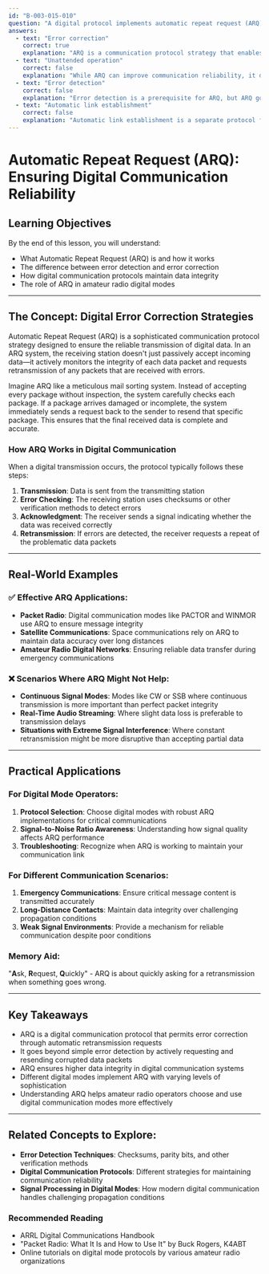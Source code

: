```yaml
---
id: "B-003-015-010"
question: "A digital protocol implements automatic repeat request (ARQ). What does it permit?"
answers:
  - text: "Error correction"
    correct: true
    explanation: "ARQ is a communication protocol strategy that enables the receiving station to request retransmission of data packets that were received with errors. By detecting transmission errors and automatically requesting retransmission of corrupted data, ARQ provides a robust mechanism for error correction and ensuring data integrity in digital communication systems."
  - text: "Unattended operation"
    correct: false
    explanation: "While ARQ can improve communication reliability, it doesn't inherently enable unattended operation. Unattended operation typically requires additional protocols and system configurations beyond error correction mechanisms."
  - text: "Error detection"
    correct: false
    explanation: "Error detection is a prerequisite for ARQ, but ARQ goes beyond mere detection by implementing an active correction mechanism through retransmission requests. Error detection identifies that a problem exists, while ARQ takes the additional step of requesting a fix."
  - text: "Automatic link establishment"
    correct: false
    explanation: "Automatic link establishment is a separate protocol function focused on initiating and maintaining communication connections. ARQ is specifically about error correction during active data transmission, not initial connection setup."
---
```


# Automatic Repeat Request (ARQ): Ensuring Digital Communication Reliability

## Learning Objectives
By the end of this lesson, you will understand:
- What Automatic Repeat Request (ARQ) is and how it works
- The difference between error detection and error correction
- How digital communication protocols maintain data integrity
- The role of ARQ in amateur radio digital modes

---

## The Concept: Digital Error Correction Strategies

Automatic Repeat Request (ARQ) is a sophisticated communication protocol strategy designed to ensure the reliable transmission of digital data. In an ARQ system, the receiving station doesn't just passively accept incoming data—it actively monitors the integrity of each data packet and requests retransmission of any packets that are received with errors.

Imagine ARQ like a meticulous mail sorting system. Instead of accepting every package without inspection, the system carefully checks each package. If a package arrives damaged or incomplete, the system immediately sends a request back to the sender to resend that specific package. This ensures that the final received data is complete and accurate.

### How ARQ Works in Digital Communication

When a digital transmission occurs, the protocol typically follows these steps:
1. **Transmission**: Data is sent from the transmitting station
2. **Error Checking**: The receiving station uses checksums or other verification methods to detect errors
3. **Acknowledgment**: The receiver sends a signal indicating whether the data was received correctly
4. **Retransmission**: If errors are detected, the receiver requests a repeat of the problematic data packets

---

## Real-World Examples

### ✅ Effective ARQ Applications:
- **Packet Radio**: Digital communication modes like PACTOR and WINMOR use ARQ to ensure message integrity
- **Satellite Communications**: Space communications rely on ARQ to maintain data accuracy over long distances
- **Amateur Radio Digital Networks**: Ensuring reliable data transfer during emergency communications

### ❌ Scenarios Where ARQ Might Not Help:
- **Continuous Signal Modes**: Modes like CW or SSB where continuous transmission is more important than perfect packet integrity
- **Real-Time Audio Streaming**: Where slight data loss is preferable to transmission delays
- **Situations with Extreme Signal Interference**: Where constant retransmission might be more disruptive than accepting partial data

---

## Practical Applications

### For Digital Mode Operators:
1. **Protocol Selection**: Choose digital modes with robust ARQ implementations for critical communications
2. **Signal-to-Noise Ratio Awareness**: Understanding how signal quality affects ARQ performance
3. **Troubleshooting**: Recognize when ARQ is working to maintain your communication link

### For Different Communication Scenarios:
1. **Emergency Communications**: Ensure critical message content is transmitted accurately
2. **Long-Distance Contacts**: Maintain data integrity over challenging propagation conditions
3. **Weak Signal Environments**: Provide a mechanism for reliable communication despite poor conditions

### Memory Aid:
"**A**sk, **R**equest, **Q**uickly" - ARQ is about quickly asking for a retransmission when something goes wrong.

---

## Key Takeaways

- ARQ is a digital communication protocol that permits error correction through automatic retransmission requests
- It goes beyond simple error detection by actively requesting and resending corrupted data packets
- ARQ ensures higher data integrity in digital communication systems
- Different digital modes implement ARQ with varying levels of sophistication
- Understanding ARQ helps amateur radio operators choose and use digital communication modes more effectively

---

## Related Concepts to Explore:
- **Error Detection Techniques**: Checksums, parity bits, and other verification methods
- **Digital Communication Protocols**: Different strategies for maintaining communication reliability
- **Signal Processing in Digital Modes**: How modern digital communication handles challenging propagation conditions

### Recommended Reading
- ARRL Digital Communications Handbook
- "Packet Radio: What It Is and How to Use It" by Buck Rogers, K4ABT
- Online tutorials on digital mode protocols by various amateur radio organizations